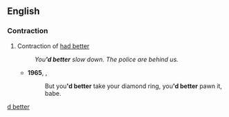 ==English==

===Contraction===
{{head|en|contractions}}

# Contraction of [[had better]]
#: ''You''''d better''' slow down. The police are behind us.''
#* '''1965''', {{w|Bob Dylan}}, {{w|Like a Rolling Stone}}
#*: But you''''d better''' take your diamond ring, you''''d better''' pawn it, babe.
<!--Reasons for this entry. 1. Had better is very rarely used in it's full form. 2. Easily misunderstood as contraction of "would better" .. Algrif-->

[[Category:English contractions|d better]]